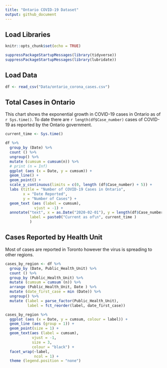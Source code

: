```yaml
---
title: "Ontario COVID-19 Dataset"
output: github_document
---
```


## Load Libraries
```r
knitr::opts_chunk$set(echo = TRUE)

suppressPackageStartupMessages(library(tidyverse))
suppressPackageStartupMessages(library(lubridate))

```

## Load Data

```r
df <- read_csv("Data/ontario_corona_cases.csv")
```

## Total Cases in Ontario

This chart shows the exponential growth in COVID-19 cases in Ontario as of `r Sys.time()`. To date there are `r length(df$Case_number)` cases of COVID-19 as reported by the Ontario government. 

```r
current_time <- Sys.time()

df %>% 
  group_by (Date) %>% 
  count () %>% 
  ungroup() %>% 
  mutate (cumsum = cumsum(n)) %>% 
  # print (n = Inf)
  ggplot (aes (x = Date, y = cumsum)) +
  geom_line() +
  geom_point() +
  scale_y_continuous(limits = c(0, length (df$Case_number) + 5)) +
  labs (title = "Number of COVID-19 Cases in Ontario",
        x = "Date Reported",
        y = "Number of Cases") +
  geom_text (aes (label = cumsum), 
             vjust = -1) +
  annotate("text", x = as.Date("2020-02-01"), y = length(df$Case_number) - 5, 
           label = paste0("Current as of\n", current_time )
           )

```


## Cases Reported by Health Unit
Most of cases are reported in Toronto however the virus is spreading to other regions. 

```r
cases_by_region <- df %>% 
  group_by (Date, Public_Health_Unit) %>% 
  count () %>% 
  group_by (Public_Health_Unit) %>% 
  mutate (cumsum = cumsum (n)) %>%
  arrange (Public_Health_Unit, Date ) %>% 
  mutate (date_first_case = min (Date)) %>% 
  ungroup() %>% 
  mutate (label = parse_factor(Public_Health_Unit),
          label = fct_reorder(label, date_first_case)) 

cases_by_region %>%  
  ggplot (aes (x = Date, y = cumsum, colour = label)) +
  geom_line (aes (group = 1)) +
  geom_point(size = 1) +
  geom_text(aes (label = cumsum), 
            vjust = -1, 
            size = 3, 
            colour = "black") +
  facet_wrap(~label, 
             ncol = 1) +
  theme (legend.position = "none")

```



